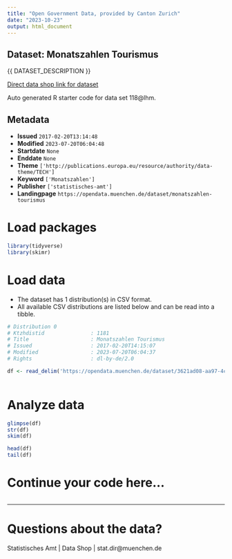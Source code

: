 ```yaml
---
title: "Open Government Data, provided by Canton Zurich"
date: "2023-10-23"
output: html_document
---
```


## Dataset: Monatszahlen Tourismus

{{ DATASET_DESCRIPTION }}

[Direct data shop link for dataset](https://www.zh.ch/de/politik-staat/opendata.html#/datasets/118@lhm)

Auto generated R starter code for data set 118@lhm.

## Metadata

- **Issued** `2017-02-20T13:14:48`
- **Modified** `2023-07-20T06:04:48`
- **Startdate** `None`
- **Enddate** `None`
- **Theme** `['http://publications.europa.eu/resource/authority/data-theme/TECH']`
- **Keyword** `['Monatszahlen']`
- **Publisher** `['statistisches-amt']`
- **Landingpage** `https://opendata.muenchen.de/dataset/monatszahlen-tourismus`


# Load packages

```r

library(tidyverse)
library(skimr)

```

# Load data

-   The dataset has 1 distribution(s) in CSV format.
-   All available CSV distributions are listed below and can be read into a tibble.

```r

# Distribution 0
# Ktzhdistid               : 1181
# Title                    : Monatszahlen Tourismus
# Issued                   : 2017-02-20T14:15:07
# Modified                 : 2023-07-20T06:04:37
# Rights                   : dl-by-de/2.0

df <- read_delim('https://opendata.muenchen.de/dataset/3621ad08-aa97-4c2b-b0b0-82780375743c/resource/4f00274a-ef75-41e5-b5c1-15f22c9f8a12/download/monatszahlen2307_tourismus_10_07_23_nosum.csv')



```

# Analyze data

```r

glimpse(df)
str(df)
skim(df)

head(df)
tail(df)

```

# Continue your code here...

```r

```

------------------------------------------------------------------------

# Questions about the data?

Statistisches Amt | Data Shop | stat.dir@muenchen.de
